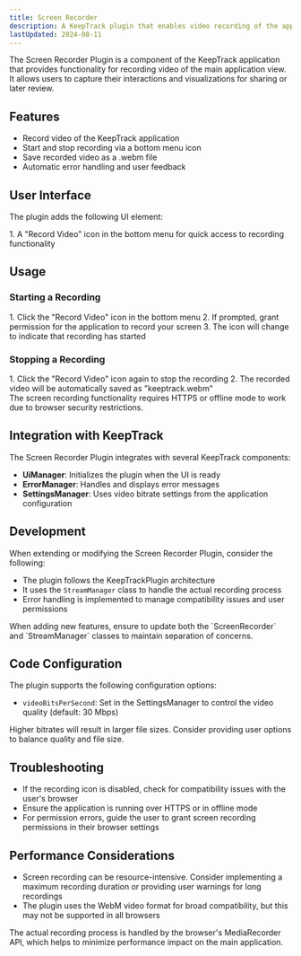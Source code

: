 ```yaml
---
title: Screen Recorder
description: A KeepTrack plugin that enables video recording of the application's main view.
lastUpdated: 2024-08-11
---
```



The Screen Recorder Plugin is a component of the KeepTrack application that provides functionality for recording video of the main application view. It allows users to capture their interactions and visualizations for sharing or later review.

## Features

- Record video of the KeepTrack application
- Start and stop recording via a bottom menu icon
- Save recorded video as a .webm file
- Automatic error handling and user feedback

## User Interface

The plugin adds the following UI element:

<Steps>
1. A "Record Video" icon in the bottom menu for quick access to recording functionality
</Steps>

## Usage

### Starting a Recording
<Steps>
1. Click the "Record Video" icon in the bottom menu
2. If prompted, grant permission for the application to record your screen
3. The icon will change to indicate that recording has started
</Steps>

### Stopping a Recording
<Steps>
1. Click the "Record Video" icon again to stop the recording
2. The recorded video will be automatically saved as "keeptrack.webm"
</Steps>

<Aside>
  The screen recording functionality requires HTTPS or offline mode to work due to browser security restrictions.
</Aside>

## Integration with KeepTrack

The Screen Recorder Plugin integrates with several KeepTrack components:

- **UiManager**: Initializes the plugin when the UI is ready
- **ErrorManager**: Handles and displays error messages
- **SettingsManager**: Uses video bitrate settings from the application configuration

## Development

When extending or modifying the Screen Recorder Plugin, consider the following:

- The plugin follows the KeepTrackPlugin architecture
- It uses the `StreamManager` class to handle the actual recording process
- Error handling is implemented to manage compatibility issues and user permissions

<Aside>
  When adding new features, ensure to update both the `ScreenRecorder` and `StreamManager` classes to maintain separation of concerns.
</Aside>

## Code Configuration

The plugin supports the following configuration options:

- `videoBitsPerSecond`: Set in the SettingsManager to control the video quality (default: 30 Mbps)

<Aside type="caution">
  Higher bitrates will result in larger file sizes. Consider providing user options to balance quality and file size.
</Aside>

## Troubleshooting

- If the recording icon is disabled, check for compatibility issues with the user's browser
- Ensure the application is running over HTTPS or in offline mode
- For permission errors, guide the user to grant screen recording permissions in their browser settings

## Performance Considerations

- Screen recording can be resource-intensive. Consider implementing a maximum recording duration or providing user warnings for long recordings
- The plugin uses the WebM video format for broad compatibility, but this may not be supported in all browsers

<Aside>
  The actual recording process is handled by the browser's MediaRecorder API, which helps to minimize performance impact on the main application.
</Aside>